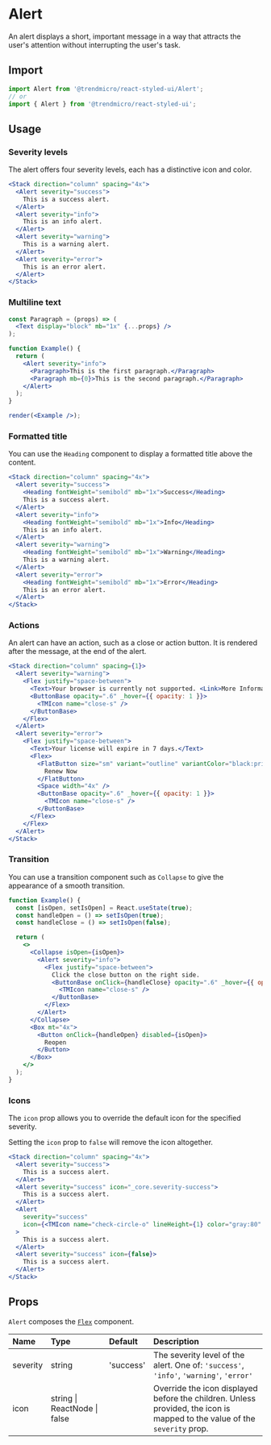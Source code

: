 # Alert

An alert displays a short, important message in a way that attracts the user's attention without interrupting the user's task.

## Import

```js
import Alert from '@trendmicro/react-styled-ui/Alert';
// or
import { Alert } from '@trendmicro/react-styled-ui';
```

## Usage

### Severity levels

The alert offers four severity levels, each has a distinctive icon and color.

```jsx
<Stack direction="column" spacing="4x">
  <Alert severity="success">
    This is a success alert.
  </Alert>
  <Alert severity="info">
    This is an info alert.
  </Alert>
  <Alert severity="warning">
    This is a warning alert.
  </Alert>
  <Alert severity="error">
    This is an error alert.
  </Alert>
</Stack>
```

### Multiline text

```jsx noInline
const Paragraph = (props) => (
  <Text display="block" mb="1x" {...props} />
);

function Example() {
  return (
    <Alert severity="info">
      <Paragraph>This is the first paragraph.</Paragraph>
      <Paragraph mb={0}>This is the second paragraph.</Paragraph>
    </Alert>
  );
}

render(<Example />);
```

### Formatted title

You can use the `Heading` component to display a formatted title above the content.

```jsx
<Stack direction="column" spacing="4x">
  <Alert severity="success">
    <Heading fontWeight="semibold" mb="1x">Success</Heading>
    This is a success alert.
  </Alert>
  <Alert severity="info">
    <Heading fontWeight="semibold" mb="1x">Info</Heading>
    This is an info alert.
  </Alert>
  <Alert severity="warning">
    <Heading fontWeight="semibold" mb="1x">Warning</Heading>
    This is a warning alert.
  </Alert>
  <Alert severity="error">
    <Heading fontWeight="semibold" mb="1x">Error</Heading>
    This is an error alert.
  </Alert>
</Stack>
```

### Actions

An alert can have an action, such as a close or action button. It is rendered after the message, at the end of the alert.

```jsx
<Stack direction="column" spacing={1}>
  <Alert severity="warning">
    <Flex justify="space-between">
      <Text>Your browser is currently not supported. <Link>More Information</Link></Text>
      <ButtonBase opacity=".6" _hover={{ opacity: 1 }}>
        <TMIcon name="close-s" />
      </ButtonBase>
    </Flex>
  </Alert>
  <Alert severity="error">
    <Flex justify="space-between">
      <Text>Your license will expire in 7 days.</Text>
      <Flex>
        <FlatButton size="sm" variant="outline" variantColor="black:primary">
          Renew Now
        </FlatButton>
        <Space width="4x" />
        <ButtonBase opacity=".6" _hover={{ opacity: 1 }}>
          <TMIcon name="close-s" />
        </ButtonBase>
      </Flex>
    </Flex>
  </Alert>
</Stack>
```

### Transition

You can use a transition component such as `Collapse` to give the appearance of a smooth transition.

```jsx
function Example() {
  const [isOpen, setIsOpen] = React.useState(true);
  const handleOpen = () => setIsOpen(true);
  const handleClose = () => setIsOpen(false);

  return (
    <>
      <Collapse isOpen={isOpen}>
        <Alert severity="info">
          <Flex justify="space-between">
            Click the close button on the right side.
            <ButtonBase onClick={handleClose} opacity=".6" _hover={{ opacity: 1 }}>
              <TMIcon name="close-s" />
            </ButtonBase>
          </Flex>
        </Alert>
      </Collapse>
      <Box mt="4x">
        <Button onClick={handleOpen} disabled={isOpen}>
          Reopen
        </Button>
      </Box>
    </>
  );
}
```

### Icons

The `icon` prop allows you to override the default icon for the specified severity.

Setting the `icon` prop to `false` will remove the icon altogether.

```jsx
<Stack direction="column" spacing="4x">
  <Alert severity="success">
    This is a success alert.
  </Alert>
  <Alert severity="success" icon="_core.severity-success">
    This is a success alert.
  </Alert>
  <Alert
    severity="success"
    icon={<TMIcon name="check-circle-o" lineHeight={1} color="gray:80" />}
  >
    This is a success alert.
  </Alert>
  <Alert severity="success" icon={false}>
    This is a success alert.
  </Alert>
</Stack>
```

## Props

`Alert` composes the [`Flex`](./flex) component.

| Name | Type | Default | Description |
| :--- | :--- | :------ | :---------- |
| severity | string | 'success' | The severity level of the alert. One of: `'success'`, `'info'`, `'warning'`, `'error'` |
| icon | string \| ReactNode \| false | | Override the icon displayed before the children. Unless provided, the icon is mapped to the value of the `severity` prop. |
